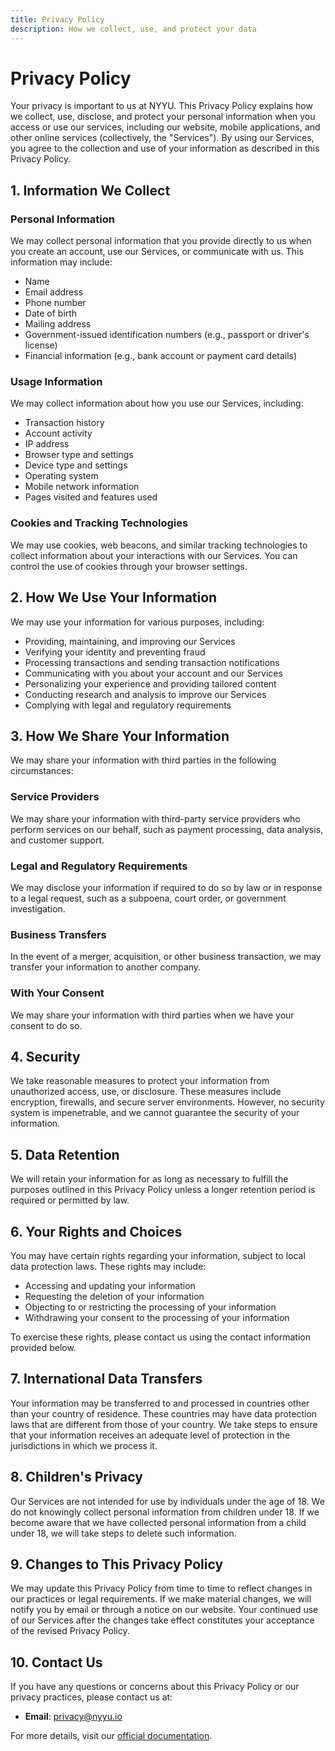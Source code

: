 ```yaml
---
title: Privacy Policy
description: How we collect, use, and protect your data
---
```



# Privacy Policy

Your privacy is important to us at NYYU. This Privacy Policy explains how we collect, use, disclose, and protect your personal information when you access or use our services, including our website, mobile applications, and other online services (collectively, the "Services"). By using our Services, you agree to the collection and use of your information as described in this Privacy Policy.

## 1. Information We Collect

### Personal Information

We may collect personal information that you provide directly to us when you create an account, use our Services, or communicate with us. This information may include:

- Name
- Email address
- Phone number
- Date of birth
- Mailing address
- Government-issued identification numbers (e.g., passport or driver's license)
- Financial information (e.g., bank account or payment card details)

### Usage Information

We may collect information about how you use our Services, including:

- Transaction history
- Account activity
- IP address
- Browser type and settings
- Device type and settings
- Operating system
- Mobile network information
- Pages visited and features used

### Cookies and Tracking Technologies

We may use cookies, web beacons, and similar tracking technologies to collect information about your interactions with our Services. You can control the use of cookies through your browser settings.

## 2. How We Use Your Information

We may use your information for various purposes, including:

- Providing, maintaining, and improving our Services
- Verifying your identity and preventing fraud
- Processing transactions and sending transaction notifications
- Communicating with you about your account and our Services
- Personalizing your experience and providing tailored content
- Conducting research and analysis to improve our Services
- Complying with legal and regulatory requirements

## 3. How We Share Your Information

We may share your information with third parties in the following circumstances:

### Service Providers

We may share your information with third-party service providers who perform services on our behalf, such as payment processing, data analysis, and customer support.

### Legal and Regulatory Requirements

We may disclose your information if required to do so by law or in response to a legal request, such as a subpoena, court order, or government investigation.

### Business Transfers

In the event of a merger, acquisition, or other business transaction, we may transfer your information to another company.

### With Your Consent

We may share your information with third parties when we have your consent to do so.

## 4. Security

We take reasonable measures to protect your information from unauthorized access, use, or disclosure. These measures include encryption, firewalls, and secure server environments. However, no security system is impenetrable, and we cannot guarantee the security of your information.

## 5. Data Retention

We will retain your information for as long as necessary to fulfill the purposes outlined in this Privacy Policy unless a longer retention period is required or permitted by law.

## 6. Your Rights and Choices

You may have certain rights regarding your information, subject to local data protection laws. These rights may include:

- Accessing and updating your information
- Requesting the deletion of your information
- Objecting to or restricting the processing of your information
- Withdrawing your consent to the processing of your information

To exercise these rights, please contact us using the contact information provided below.

## 7. International Data Transfers

Your information may be transferred to and processed in countries other than your country of residence. These countries may have data protection laws that are different from those of your country. We take steps to ensure that your information receives an adequate level of protection in the jurisdictions in which we process it.

## 8. Children's Privacy

Our Services are not intended for use by individuals under the age of 18. We do not knowingly collect personal information from children under 18. If we become aware that we have collected personal information from a child under 18, we will take steps to delete such information.

## 9. Changes to This Privacy Policy

We may update this Privacy Policy from time to time to reflect changes in our practices or legal requirements. If we make material changes, we will notify you by email or through a notice on our website. Your continued use of our Services after the changes take effect constitutes your acceptance of the revised Privacy Policy.

## 10. Contact Us

If you have any questions or concerns about this Privacy Policy or our privacy practices, please contact us at:

- **Email**: [privacy@nyyu.io](mailto:privacy@nyyu.io)


For more details, visit our [official documentation](https://docs.nyyu.com).